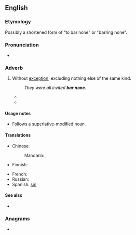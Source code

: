 ==English==

===Etymology===
Possibly a shortened form of "to bar none" or "barring none".

===Pronunciation===
* {{audio|en|en-au-bar none.ogg|Audio (AU)}}

===Adverb===
{{en-adv|-}}

# {{lb|en|idiomatic}} Without [[exception]]; excluding nothing else of the same kind.
#: ''They were all invited '''bar none'''''.
#* {{quote-text|en|year=1913|author=[[w:Zane_Grey|Zane Grey]]|title=Desert Gold|chapter=4|passage=Mexican horses are the finest in the world, '''bar none'''.}}
#* {{quote-text|en|year=1922|author=[[w:James_Joyce|James Joyce]]|title=Ulysses|chapter=16|passage=. . . Ireland, or something of that sort, which he described in his lengthy dissertation as the richest country '''bar none''' on the face of God's earth.}}

====Usage notes====
* Follows a superlative-modified noun.

====Translations====
{{trans-top|without exception}}
* Chinese:
*: Mandarin: {{t|cmn|[[無]][[例外]]|sc=Hani}}, {{t|cmn|[[无]][[例外]]|tr=wú lìwài|sc=Hani}}
* Finnish: {{t|fi|poikkeuksetta}}
{{trans-mid}}
* French: {{t|fr|sans exception}}
* Russian: {{t|ru|[[без]] [[исключение|исключения]]}}
* Spanish: [[sin]] {{t+|es|excepción}}
{{trans-bottom}}

====See also====
* {{l|en|any and all}}

===Anagrams===
* {{anagrams|en|a=abennor|Bornean|Breonna|bornane}}